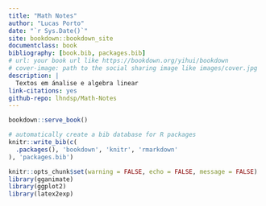 ```yaml
---
title: "Math Notes"
author: "Lucas Porto"
date: "`r Sys.Date()`"
site: bookdown::bookdown_site
documentclass: book
bibliography: [book.bib, packages.bib]
# url: your book url like https://bookdown.org/yihui/bookdown
# cover-image: path to the social sharing image like images/cover.jpg
description: |
  Textos em ánalise e algebra linear
link-citations: yes
github-repo: lhndsp/Math-Notes
---
```


```r
bookdown::serve_book()
```

```r
# automatically create a bib database for R packages
knitr::write_bib(c(
  .packages(), 'bookdown', 'knitr', 'rmarkdown'
), 'packages.bib')
```

```r
knitr::opts_chunk$set(warning = FALSE, echo = FALSE, message = FALSE)
library(gganimate)
library(ggplot2)
library(latex2exp)
```
